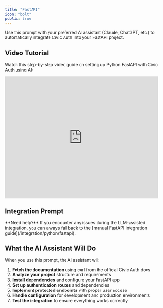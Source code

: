 ```yaml
---
title: "FastAPI"
icon: "bolt"
public: true
---
```



Use this prompt with your preferred AI assistant (Claude, ChatGPT, etc.) to automatically integrate Civic Auth into your FastAPI project.

## Video Tutorial

Watch this step-by-step video guide on setting up Python FastAPI with Civic Auth using AI:

<iframe 
  src="https://share.descript.com/view/yNPNL4jcbOc" 
  width="100%" 
  height="400" 
  frameborder="0" 
  allowfullscreen>
</iframe>

<HowToUseBasic />

## Integration Prompt

<FastapiPrompt />

<Note>
  **Need help?** If you encounter any issues during the LLM-assisted integration, you can always fall back to the [manual FastAPI integration guide](/integration/python/fastapi).
</Note>

## What the AI Assistant Will Do

When you use this prompt, the AI assistant will:

1. **Fetch the documentation** using curl from the official Civic Auth docs
2. **Analyze your project** structure and requirements
3. **Install dependencies** and configure your FastAPI app
4. **Set up authentication routes** and dependencies
5. **Implement protected endpoints** with proper user access
6. **Handle configuration** for development and production environments
7. **Test the integration** to ensure everything works correctly

<SupportedAiAssistants />

<AiAssistantRequirements /> 